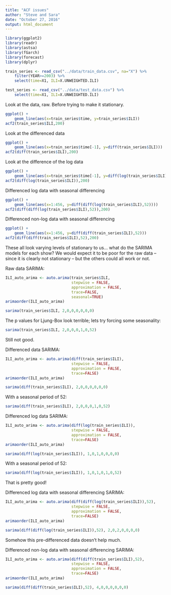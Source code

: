 ```yaml
---
title: "ACF issues"
author: "Steve and Sara"
date: "October 27, 2016"
output: html_document
---
```


```r
library(ggplot2)
library(readr)
library(astsa)
library(fGarch)
library(forecast)
library(dplyr)

train_series <- read_csv("../data/train_data.csv", na="X") %>% 
    filter(YEAR>=2003) %>% 
    select(time=X1, ILI=X.UNWEIGHTED.ILI)

test_series <- read_csv("../data/test_data.csv") %>% 
    select(time=X1, ILI=X.UNWEIGHTED.ILI)
```

Look at the data, raw. Before trying to make it stationary.

```r
ggplot() +
    geom_line(aes(x=train_series$time, y=train_series$ILI))
acf2(train_series$ILI,200)
```

Look at the differenced data

```r
ggplot() +
    geom_line(aes(x=train_series$time[-1], y=diff(train_series$ILI)))
acf2(diff(train_series$ILI),200)
```

Look at the difference of the log data

```r
ggplot() +
    geom_line(aes(x=train_series$time[-1], y=diff(log(train_series$ILI))))
acf2(diff(log(train_series$ILI)),200)
```

Differenced log data with seasonal differencing

```r
ggplot() +
    geom_line(aes(x=1:456, y=diff(diff(log(train_series$ILI),52))))
acf2(diff(diff(log(train_series$ILI),52)),200)
```

Differenced non-log data with seasonal differencing

```r
ggplot() +
    geom_line(aes(x=1:456, y=diff(diff(train_series$ILI),52)))
acf2(diff(diff(train_series$ILI),52),200)
```

These all look varying levels of stationary to us... what do the SARIMA models for each show? We would expect it to be poor for the raw data -- since it is clearly not stationary -- but the others could all work or not.

Raw data SARIMA:

```r
ILI_auto_arima <- auto.arima(train_series$ILI,
                             stepwise = FALSE,
                             approximation = FALSE,
                             trace=FALSE,
                             seasonal=TRUE)
arimaorder(ILI_auto_arima)
```

```r
sarima(train_series$ILI, 2,0,0,0,0,0,0)
```

The p values for Ljung-Box look terrible; lets try forcing some seasonality:

```r
sarima(train_series$ILI, 2,0,0,0,1,0,52)
```

Still not good.

Differenced data SARIMA:

```r
ILI_auto_arima <- auto.arima(diff(train_series$ILI),
                             stepwise = FALSE,
                             approximation = FALSE,
                             trace=FALSE)
arimaorder(ILI_auto_arima)
```

```r
sarima(diff(train_series$ILI), 2,0,0,0,0,0,0)
```

With a seasonal period of 52:

```r
sarima(diff(train_series$ILI), 2,0,0,0,1,0,52)
```

Differenced log data SARIMA:

```r
ILI_auto_arima <- auto.arima(diff(log(train_series$ILI)),
                             stepwise = FALSE,
                             approximation = FALSE,
                             trace=FALSE)
arimaorder(ILI_auto_arima)
```

```r
sarima(diff(log(train_series$ILI)), 1,0,1,0,0,0,0)
```

With a seasonal period of 52:

```r
sarima(diff(log(train_series$ILI)), 1,0,1,0,1,0,52)
```

That is pretty good!

Differenced log data with seasonal differencing SARIMA:

```r
ILI_auto_arima <- auto.arima(diff(diff(log(train_series$ILI)),52),
                             stepwise = FALSE,
                             approximation = FALSE,
                             trace=FALSE)
arimaorder(ILI_auto_arima)
```

```r
sarima(diff(diff(log(train_series$ILI)),52), 2,0,2,0,0,0,0)
```

Somehow this pre-differenced data doesn't help much.

Differenced non-log data with seasonal differencing SARIMA:

```r
ILI_auto_arima <- auto.arima(diff(diff(train_series$ILI),52),
                             stepwise = FALSE,
                             approximation = FALSE,
                             trace=FALSE)
arimaorder(ILI_auto_arima)
```

```r
sarima(diff(diff(train_series$ILI),52), 4,0,0,0,0,0,0)
```
